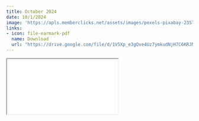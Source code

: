 ```yaml
---
title: October 2024
date: 10/1/2024
image: 'https://apls.memberclicks.net/assets/images/pexels-pixabay-235721.jpg'
links:
- icon: file-earmark-pdf
  name: Download
  url: "https://drive.google.com/file/d/1V5Xp_e3gQve4Uz7ymkudNjH7C6KRJNAk/view?usp=drive_link"
---
```



```{=html}
<iframe class="news ar4x3" src="./oct24.html" title="October Newsletter"></iframe>
```

